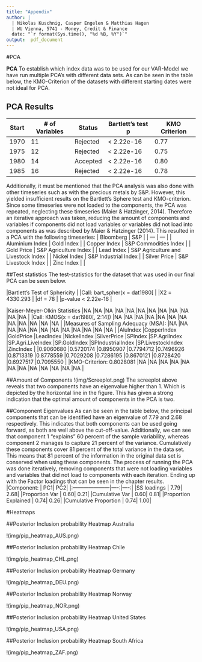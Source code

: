 ```yaml
---
title: "Appendix"
author: |
  | Nikolas Kuschnig, Casper Engelen & Matthias Hagen
  | WU Vienna, 5741 - Money, Credit & Finance
  date: "`r format(Sys.time(), "%d %B, %Y")`"
output:  pdf_document
---
```


#PCA

**PCA**
To establish which index data was to be used for our VAR-Model we have run multiple PCA’s with different data sets. As can be seen in the table below, the KMO-Criterion of the datasets with different starting dates were not ideal for PCA. 

## PCA Results
| Start | # of Variables | Status | Bartlett's test p | KMO Criterion |
| --- | --- | --- | --- | --- |
| 1970 | 11 | Rejected | < 2.22e-16 | 0.77 |
| 1975 | 12 | Rejected | < 2.22e-16 | 0.75 |
| 1980 | 14 | Accepted | < 2.22e-16 | 0.80 |
| 1985 | 16 | Rejected | < 2.22e-16 | 0.78 |
Additionally, it must be mentioned that the PCA analysis was also done with other timeseries such as with the precious metals by S&P. However, this yielded insufficient results on the Bartlett’s Sphere test and KMO-criterion. Since some timeseries were not loaded to the components, the PCA was repeated, neglecting these timeseries (Maier & Hatzinger, 2014). Therefore an iterative approach was taken, reducing the amount of components and variables if components did not load variables or variables did not load into components as was described by Maier & Hatzinger (2014). This resulted in a PCA with the following timeseries:
| Bloomberg | S&P | 
| --- | --- |
| Aluminium Index | Gold Index |
| Copper Index | S&P Commodities Index |
| Gold Price | S&P Agriculture Index |
| Lead Index | S&P Agriculture and Livestock Index |
| Nickel Index | S&P Industrial Index |
| Silver Price | S&P Livestock Index |
| Zinc Index | |

##Test statistics
The test-statistics for the dataset that was used in our final PCA can be seen below. 

|Bartlett's Test of Sphericity |
|Call: bart_spher(x = dat1980[ |
|X2 = 4330.293                 |
|df = 78                       |
|p-value < 2.22e-16            |

|Kaiser-Meyer-Olkin Statistics        |NA          |NA        |NA        |NA          |NA          |NA        |NA           |NA                |NA           |NA                |NA                |NA        |
|Call: KMOS(x = dat1980[, 2:14])      |NA          |NA        |NA        |NA          |NA          |NA        |NA           |NA                |NA           |NA                |NA                |NA        |
|Measures of Sampling Adequacy (MSA): |NA          |NA        |NA        |NA          |NA          |NA        |NA           |NA                |NA           |NA                |NA                |NA        |
|AluIndex                             |CopperIndex |GoldPrice |LeadIndex |NickelIndex |SilverPrice |SPIndex   |SP.AgriIndex |SP.Agri.LiveIndex |SP.GoldIndex |SPIndustrialIndex |SP.LivestockIndex |ZincIndex |
|0.9060680                            |0.5720174   |0.8950907 |0.7794712 |0.7496926   |0.8713319   |0.8778559 |0.7029208    |0.7286195         |0.8670121    |0.8728420         |0.6927517         |0.7095550 |
|KMO-Criterion: 0.8028081             |NA          |NA        |NA        |NA          |NA          |NA        |NA           |NA                |NA           |NA                |NA                |NA        |

##Amount of Components
!(img/Screeplot.png)
The screeplot above reveals that two components have an eigenvalue higher than 1. Which is depicted by the horizontal line in the figure. This has given a strong indication that the optimal amount of components in the PCA is two.

##Component Eigenvalues
As can be seen in the table below, the principal components that can be identified have an eigenvalue of 7.79 and 2.68 respectively. This indicates that both components can be used going forward, as both are well above the cut-off-value. Additionally, we can see that component 1 “explains” 60 percent of the sample variability, whereas component 2 manages to capture 21 percent of the variance. Cumulatively these components cover 81 percent of the total variance in the data set. This means that 81 percent of the information in the original data set is conserved when using these components.
The process of running the PCA was done iteratively, removing components that were not loading variables and variables that did not load to components with each iteration. Ending up with the Factor loadings that can be seen in the chapter results.
|Component:            |  PC1|  PC2|
|:---------------------|----:|----:|
|SS loadings           | 7.79| 2.68|
|Proportion Var        | 0.60| 0.21|
|Cumulative Var        | 0.60| 0.81|
|Proportion Explained  | 0.74| 0.26|
|Cumulative Proportion | 0.74| 1.00|

\newpage

#Heatmaps

##Posterior Inclusion probability Heatmap Australia

!(img/pip_heatmap_AUS.png)

##Posterior Inclusion probability Heatmap Chile

!(img/pip_heatmap_CHL.png)

##Posterior Inclusion probability Heatmap Germany

!(img/pip_heatmap_DEU.png)

##Posterior Inclusion probability Heatmap Norway

!(img/pip_heatmap_NOR.png)

##Posterior Inclusion probability Heatmap United States

!(img/pip_heatmap_USA.png)

##Posterior Inclusion probability Heatmap South Africa

!(img/pip_heatmap_ZAF.png)
